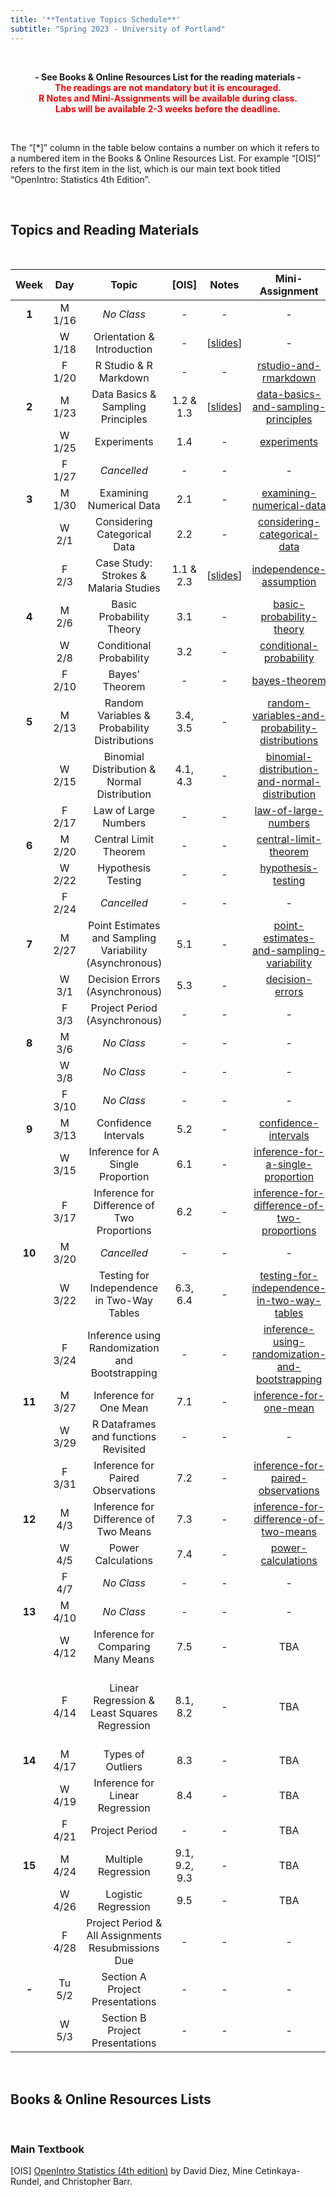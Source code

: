 ---
title: '**Tentative Topics Schedule**'
subtitle: "Spring 2023 - University of Portland"
---

<br>

<center>**- See Books & Online Resources List for the reading materials -**</center>

<center>[**The readings are not mandatory but it is encouraged.**]{style="color:red"}</center>

<center>[**R Notes and Mini-Assignments will be available during class.**]{style="color:red"}</center>

<center>[**Labs will be available 2-3 weeks before the deadline.**]{style="color:red"}</center>

<br>

The "[\*]" column in the table below contains a number on which it refers to a numbered item in the Books & Online Resources List. For example "[OIS]" refers to the first item in the list, which is our main text book titled "OpenIntro: Statistics 4th Edition".

<br>

## **Topics and Reading Materials**

<br>

<center>

| **Week** | **Day** |                        **Topic**                        |   **[OIS]**   |                                      Notes                                       |                                                  **Mini-Assignment**                                                  |                                        **Lab**                                        | **Project** |
|:-------:|:-------:|:-------:|:-------:|:-------:|:----------:|:-------:|:-------:|
|  **1**   | M 1/16  |                       *No Class*                        |      \-       |                                        \-                                        |                                                          \-                                                           |                                          \-                                           |     \-      |
|          | W 1/18  |               Orientation & Introduction                |      \-       |      [[slides](notes/1-orientation-and-introduction.html){target="_blank"}]      |                                                          \-                                                           |                                          \-                                           |     \-      |
|          | F 1/20  |                  R Studio & R Markdown                  |      \-       |                                        \-                                        |              [rstudio-and-rmarkdown](https://posit.cloud/spaces/326046/content/5260284){target="_blank"}              |                                          \-                                           |     \-      |
|  **2**   | M 1/23  |            Data Basics & Sampling Principles            |   1.2 & 1.3   |  [[slides](notes/2-data-basics-and-sampling-principles.html){target="_blank"}]   |       [data-basics-and-sampling-principles](https://posit.cloud/spaces/326046/content/5272048){target="_blank"}       |              [Lab 1 Open](labs/lab1/intro_to_data.html){target="_blank"}              |     \-      |
|          | W 1/25  |                       Experiments                       |      1.4      |                                        \-                                        |                   [experiments](https://posit.cloud/spaces/326046/content/5283000){target="_blank"}                   |                                          \-                                           |     \-      |
|          | F 1/27  |                       *Cancelled*                       |      \-       |                                        \-                                        |                                                          \-                                                           |                                          \-                                           |     \-      |
|  **3**   | M 1/30  |                Examining Numerical Data                 |      2.1      |                                        \-                                        |            [examining-numerical-data](https://posit.cloud/spaces/326046/content/5320677){target="_blank"}             |                                          \-                                           |     \-      |
|          |  W 2/1  |              Considering Categorical Data               |      2.2      |                                        \-                                        |          [considering-categorical-data](https://posit.cloud/spaces/326046/content/5338446){target="_blank"}           |                                          \-                                           |     \-      |
|          |  F 2/3  |          Case Study: Strokes & Malaria Studies          |   1.1 & 2.3   | [[slides](notes/3-case-study-strokes-and-malaria-studies.html){target="_blank"}] |             [independence-assumption](https://posit.cloud/spaces/326046/content/5350255){target="_blank"}             |                                       Lab 1 Due                                       | Phase 1 Due |
|  **4**   |  M 2/6  |                Basic Probability Theory                 |      3.1      |                                        \-                                        |            [basic-probability-theory](https://posit.cloud/spaces/326046/content/5367853){target="_blank"}             |                                          \-                                           |     \-      |
|          |  W 2/8  |                 Conditional Probability                 |      3.2      |                                        \-                                        |             [conditional-probability](https://posit.cloud/spaces/326046/content/5383475){target="_blank"}             |                                          \-                                           |     \-      |
|          | F 2/10  |                     Bayes' Theorem                      |      \-       |                                        \-                                        |                  [bayes-theorem](https://posit.cloud/spaces/326046/content/5394475){target="_blank"}                  | [Lab 2 Open](labs/lab2/probability-and-the-normal-distribution.html){target="_blank"} |     \-      |
|  **5**   | M 2/13  |      Random Variables & Probability Distributions       |   3.4, 3.5    |                                        \-                                        | [random-variables-and-probability-distributions](https://posit.cloud/spaces/326046/content/5413426){target="_blank"}  |                                          \-                                           |     \-      |
|          | W 2/15  |       Binomial Distribution & Normal Distribution       |   4.1, 4.3    |                                        \-                                        |  [binomial-distribution-and-normal-distribution](https://posit.cloud/spaces/326046/content/5428958){target="_blank"}  |                                          \-                                           |     \-      |
|          | F 2/17  |                  Law of Large Numbers                   |      \-       |                                        \-                                        |              [law-of-large-numbers](https://posit.cloud/spaces/326046/content/5444875){target="_blank"}               |                                          \-                                           |     \-      |
|  **6**   | M 2/20  |                  Central Limit Theorem                  |      \-       |                                        \-                                        |              [central-limit-theorem](https://posit.cloud/spaces/326046/content/5456033){target="_blank"}              |                                          \-                                           |     \-      |
|          | W 2/22  |                   Hypothesis Testing                    |      \-       |                                        \-                                        |               [hypothesis-testing](https://posit.cloud/spaces/326046/content/5470242){target="_blank"}                |                                          \-                                           |     \-      |
|          | F 2/24  |                       *Cancelled*                       |      \-       |                                        \-                                        |                                                          \-                                                           |                                       Lab 2 Due                                       |     \-      |
|  **7**   | M 2/27  | Point Estimates and Sampling Variability (Asynchronous) |      5.1      |                                        \-                                        |    [point-estimates-and-sampling-variability](https://posit.cloud/spaces/326046/content/5497509){target="_blank"}     |                                          \-                                           |     \-      |
|          |  W 3/1  |             Decision Errors (Asynchronous)              |      5.3      |                                        \-                                        |                 [decision-errors](https://posit.cloud/spaces/326046/content/5514683){target="_blank"}                 |                                          \-                                           |     \-      |
|          |  F 3/3  |              Project Period (Asynchronous)              |      \-       |                                        \-                                        |                                                          \-                                                           |                                          \-                                           | Phase 2 Due |
|  **8**   |  M 3/6  |                       *No Class*                        |      \-       |                                        \-                                        |                                                          \-                                                           |                                          \-                                           |     \-      |
|          |  W 3/8  |                       *No Class*                        |      \-       |                                        \-                                        |                                                          \-                                                           |                                          \-                                           |     \-      |
|          | F 3/10  |                       *No Class*                        |      \-       |                                        \-                                        |                                                          \-                                                           |                                          \-                                           |     \-      |
|  **9**   | M 3/13  |                  Confidence Intervals                   |      5.2      |                                        \-                                        |              [confidence-intervals](https://posit.cloud/spaces/326046/content/5583718){target="_blank"}               |                                          \-                                           |     \-      |
|          | W 3/15  |            Inference for A Single Proportion            |      6.1      |                                        \-                                        |        [inference-for-a-single-proportion](https://posit.cloud/spaces/326046/content/5604648){target="_blank"}        |                                          \-                                           |     \-      |
|          | F 3/17  |       Inference for Difference of Two Proportions       |      6.2      |                                        \-                                        |   [inference-for-difference-of-two-proportions](https://posit.cloud/spaces/326046/content/5615259){target="_blank"}   |                                          \-                                           |     \-      |
|  **10**  | M 3/20  |                       *Cancelled*                       |      \-       |                                        \-                                        |                                                          \-                                                           |                                          \-                                           |     \-      |
|          | W 3/22  |       Testing for Independence in Two-Way Tables        |   6.3, 6.4    |                                        \-                                        |   [testing-for-independence-in-two-way-tables](https://posit.cloud/spaces/326046/content/5631274){target="_blank"}    |                                          \-                                           |     \-      |
|          | F 3/24  |     Inference using Randomization and Bootstrapping     |      \-       |                                        \-                                        | [inference-using-randomization-and-bootstrapping](https://posit.cloud/spaces/326046/content/5666374){target="_blank"} |                                          \-                                           |     \-      |
|  **11**  | M 3/27  |                 Inference for One Mean                  |      7.1      |                                        \-                                        |             [inference-for-one-mean](https://posit.cloud/spaces/326046/content/5679032){target="_blank"}              |                                          \-                                           |     \-      |
|          | W 3/29  |          R Dataframes and functions Revisited           |      \-       |                                        \-                                        |                                                          \-                                                           |                                          \-                                           |     \-      |
|          | F 3/31  |            Inference for Paired Observations            |      7.2      |                                        \-                                        |        [inference-for-paired-observations](https://posit.cloud/spaces/326046/content/5713289){target="_blank"}        |  [Lab 3 Open](labs/lab3/foundations-of-statistical-inference.html){target="_blank"}   |     \-      |
|  **12**  |  M 4/3  |          Inference for Difference of Two Means          |      7.3      |                                        \-                                        |      [inference-for-difference-of-two-means](https://posit.cloud/spaces/326046/content/5726520){target="_blank"}      |                                          \-                                           |     \-      |
|          |  W 4/5  |                   Power Calculations                    |      7.4      |                                        \-                                        |               [power-calculations](https://posit.cloud/spaces/326046/content/5741707){target="_blank"}                |                                          \-                                           |     \-      |
|          |  F 4/7  |                       *No Class*                        |      \-       |                                        \-                                        |                                                          \-                                                           |                                          \-                                           | Phase 3 Due |
|  **13**  | M 4/10  |                       *No Class*                        |      \-       |                                        \-                                        |                                                          \-                                                           |                                          \-                                           |     \-      |
|          | W 4/12  |           Inference for Comparing Many Means            |      7.5      |                                        \-                                        |                                                          TBA                                                          |                                          \-                                           |     \-      |
|          | F 4/14  |      Linear Regression & Least Squares Regression       |   8.1, 8.2    |                                        \-                                        |                                                          TBA                                                          |                     Lab 3 Due, Lab 4 Open, Lab 5 Open (Optional)                      |     \-      |
|  **14**  | M 4/17  |                    Types of Outliers                    |      8.3      |                                        \-                                        |                                                          TBA                                                          |                                          \-                                           |     \-      |
|          | W 4/19  |             Inference for Linear Regression             |      8.4      |                                        \-                                        |                                                          TBA                                                          |                                          \-                                           |     \-      |
|          | F 4/21  |                     Project Period                      |      \-       |                                        \-                                        |                                                          TBA                                                          |                                          \-                                           | Phase 4 Due |
|  **15**  | M 4/24  |                   Multiple Regression                   | 9.1, 9.2, 9.3 |                                        \-                                        |                                                          TBA                                                          |                                          \-                                           |     \-      |
|          | W 4/26  |                   Logistic Regression                   |      9.5      |                                        \-                                        |                                                          TBA                                                          |                                          \-                                           |     \-      |
|          | F 4/28  |   Project Period & All Assignments Resubmissions Due    |      \-       |                                        \-                                        |                                                          \-                                                           |                            Lab 4 Due, Lab 5 Due (Optional)                            | Phase 5 Due |
|  **-**   | Tu 5/2  |             Section A Project Presentations             |      \-       |                                        \-                                        |                                                          \-                                                           |                                          \-                                           |     \-      |
|          |  W 5/3  |             Section B Project Presentations             |      \-       |                                        \-                                        |                                                          \-                                                           |                                          \-                                           |     \-      |

</center>

<br>

## **Books & Online Resources Lists**

<br>

### Main Textbook

[OIS] [OpenIntro Statistics (4th edition)](https://www.openintro.org/book/os/){target="_blank"} by David Diez, Mine Cetinkaya-Rundel, and Christopher Barr.
